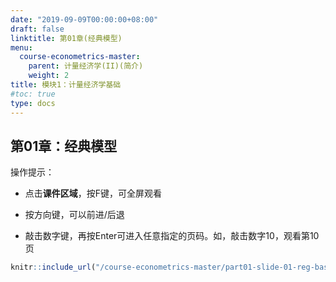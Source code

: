 ```yaml
---
date: "2019-09-09T00:00:00+08:00"
draft: false
linktitle: 第01章(经典模型)
menu:
  course-econometrics-master:
    parent: 计量经济学(II)(简介)
    weight: 2
title: 模块1：计量经济学基础
#toc: true
type: docs
---
```


## 第01章：经典模型

操作提示：

- 点击**课件区域**，按F键，可全屏观看

- 按方向键，可以前进/后退

- 敲击数字键，再按Enter可进入任意指定的页码。如，敲击数字10，观看第10页


```r
knitr::include_url("/course-econometrics-master/part01-slide-01-reg-basic.html")
```


